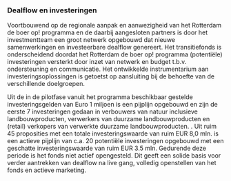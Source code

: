 ---
---

### Dealflow en investeringen

Voortbouwend op de regionale aanpak en aanwezigheid van het Rotterdam de boer op! programma en de daarbij aangesloten partners is door het investmentteam een groot netwerk opgebouwd dat nieuwe samenwerkingen en investeerbare dealflow genereert. Het transitiefonds is onderscheidend doordat het Rotterdam de boer op! programma (potentiële) investeringen versterkt door inzet van netwerk en budget t.b.v. ondersteuning en communicatie. Het ontwikkelde instrumentarium aan investeringsoplossingen is getoetst op aansluiting bij de behoefte van de verschillende doelgroepen.

Uit de in de pilotfase vanuit het programma beschikbaar gestelde investeringsgelden van Euro 1 miljoen is een pijplijn opgebouwd en zijn de eerste 7 investeringen gedaan in verbouwers van natuur inclusieve landbouwproducten, verwerkers van duurzame landbouwproducten en (retail) verkopers van verwerkte duurzame landbouwproducten. . Uit ruim 45 proposities met een totale investeringswaarde van ruim EUR 8,0 mln. is een actieve pijplijn van c.a. 20  potentiële investeringen opgebouwd met een geschatte investeringswaarde van ruim EUR 3.5 mln.  Gedurende deze periode is het fonds niet actief opengesteld. Dit geeft een solide basis voor verder aantrekken van dealflow na live gang, volledig openstellen van het fonds en actieve marketing.
